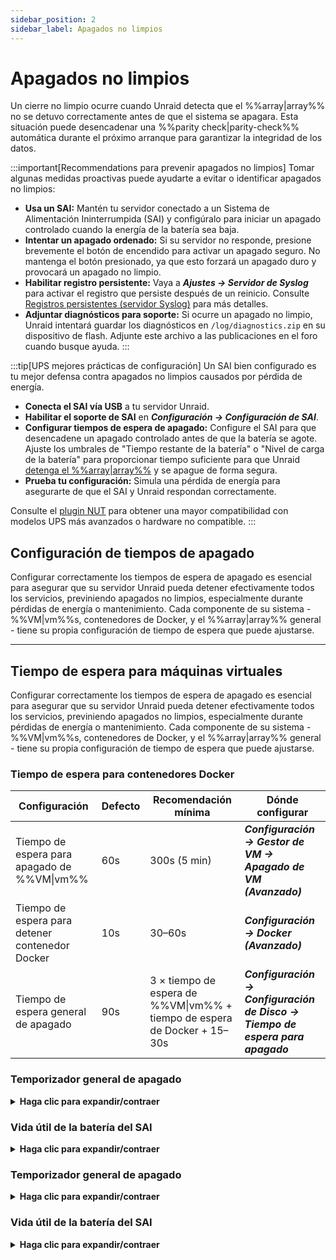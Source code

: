 ```yaml
---
sidebar_position: 2
sidebar_label: Apagados no limpios
---
```



# Apagados no limpios

Un cierre no limpio ocurre cuando Unraid detecta que el %%array|array%% no se detuvo correctamente antes de que el sistema se apagara. Esta situación puede desencadenar una %%parity check|parity-check%% automática durante el próximo arranque para garantizar la integridad de los datos.

:::important[Recommendations para prevenir apagados no limpios]
Tomar algunas medidas proactivas puede ayudarte a evitar o identificar apagados no limpios:

- **Usa un SAI:** Mantén tu servidor conectado a un Sistema de Alimentación Ininterrumpida (SAI) y configúralo para iniciar un apagado controlado cuando la energía de la batería sea baja.
- **Intentar un apagado ordenado:** Si su servidor no responde, presione brevemente el botón de encendido para activar un apagado seguro. No mantenga el botón presionado, ya que esto forzará un apagado duro y provocará un apagado no limpio.
- **Habilitar registro persistente:** Vaya a ***Ajustes → Servidor de Syslog*** para activar el registro que persiste después de un reinicio. Consulte [Registros persistentes (servidor Syslog)](../diagnostics/capture-diagnostics-and-logs.mdx#persistent-logs-syslog-server) para más detalles.
- **Adjuntar diagnósticos para soporte:** Si ocurre un apagado no limpio, Unraid intentará guardar los diagnósticos en `/log/diagnostics.zip` en su dispositivo de flash. Adjunte este archivo a las publicaciones en el foro cuando busque ayuda.
:::

:::tip[UPS mejores prácticas de configuración]
Un SAI bien configurado es tu mejor defensa contra apagados no limpios causados por pérdida de energía.

- **Conecta el SAI vía USB** a tu servidor Unraid.
- **Habilitar el soporte de SAI** en ***Configuración → Configuración de SAI***.
- **Configurar tiempos de espera de apagado:** Configure el SAI para que desencadene un apagado controlado antes de que la batería se agote. Ajuste los umbrales de "Tiempo restante de la batería" o "Nivel de carga de la batería" para proporcionar tiempo suficiente para que Unraid [detenga el %%array|array%%](../../using-unraid-to/manage-storage/array-configuration.mdx#startstop-the-array) y se apague de forma segura.
- **Prueba tu configuración:** Simula una pérdida de energía para asegurarte de que el SAI y Unraid respondan correctamente.

Consulte el [plugin NUT](https://unraid.net/community/apps/c/plugins/p4?srsltid=AfmBOop675PrJQW4iqb4JBN3GyPpwDDiSmnZReq78t27XyxkFdMX8inO#:~:text=NUT%20%2D%20Network%20UPS%20Tools) para obtener una mayor compatibilidad con modelos UPS más avanzados o hardware no compatible.
:::

## Configuración de tiempos de apagado

Configurar correctamente los tiempos de espera de apagado es esencial para asegurar que su servidor Unraid pueda detener efectivamente todos los servicios, previniendo apagados no limpios, especialmente durante pérdidas de energía o mantenimiento. Cada componente de su sistema - %%VM|vm%%s, contenedores de Docker, y el %%array|array%% general - tiene su propia configuración de tiempo de espera que puede ajustarse.

<Tabs>
  <TabItem value="energía" label="Pérdida de energía inesperada" default>
    <UncleanShutdownsPower />
  </TabItem>

  <TabItem value="flash" label="Fallo de unidad flash">
    <UncleanShutdownsFlash />
  </TabItem>

  <TabItem value="terminal" label="Abrir sesiones de terminal">
    <UncleanShutdownsTerminal />
  </TabItem>
</Tabs>

---

## Tiempo de espera para máquinas virtuales

Configurar correctamente los tiempos de espera de apagado es esencial para asegurar que su servidor Unraid pueda detener efectivamente todos los servicios, previniendo apagados no limpios, especialmente durante pérdidas de energía o mantenimiento. Cada componente de su sistema - %%VM|vm%%s, contenedores de Docker, y el %%array|array%% general - tiene su propia configuración de tiempo de espera que puede ajustarse.

### Tiempo de espera para contenedores Docker

| Configuración                                   | Defecto | Recomendación mínima                                                     | Dónde configurar                                                             |
| ----------------------------------------------- | ------- | ------------------------------------------------------------------------ | ---------------------------------------------------------------------------- |
| Tiempo de espera para apagado de %%VM\|vm%%     | 60s     | 300s (5 min)                                                             | ***Configuración → Gestor de VM → Apagado de VM (Avanzado)***                |
| Tiempo de espera para detener contenedor Docker | 10s     | 30–60s                                                                   | ***Configuración → Docker (Avanzado)***                                      |
| Tiempo de espera general de apagado             | 90s     | 3 × tiempo de espera de %%VM\|vm%% + tiempo de espera de Docker + 15–30s | ***Configuración → Configuración de Disco → Tiempo de espera para apagado*** |

### Temporizador general de apagado

<details>
  <summary><strong>Haga clic para expandir/contraer</strong></summary>

  Unraid primero apaga todas las máquinas virtuales configuradas (%%VMs|vm%%) antes de detener los contenedores de Docker o el %%array|array%% en sí. El Tiempo de Espera de Apagado de VM determina cuánto tiempo espera Unraid para que cada %%VM|vm%% se apague de manera ordenada.

  <h4>Dónde configurarlo</h4>

  - ***Configuración → Configuración de Disco → Tiempo de espera para apagado***

  <h4>Considerar</h4>

  - Las %%VMs|vm%% de Windows pueden tardar más en apagarse, especialmente si hay actualizaciones pendientes o la %%VM|vm%% está en modo de suspensión/hibernación.
  - Si el tiempo de espera es muy corto, las %%VMs|vm%% se detendrán a la fuerza, arriesgando pérdida o corrupción de datos.

  <h4>Mejores prácticas</h4>

  Establezca el tiempo de espera en al menos 300 segundos (5 minutos) para las %%VMs|vm%% de Windows. Programe las actualizaciones para ejecutarse al inicio, no al apagarse, para evitar retrasos.
</details>

### Vida útil de la batería del SAI

<details>
  <summary><strong>Haga clic para expandir/contraer</strong></summary>

  Después de las %%VMs|vm%%, Unraid detiene todos los contenedores de Docker en ejecución. El Tiempo de Espera de Detención de Contenedor de Docker controla cuánto tiempo espera Unraid para que cada contenedor salga limpiamente.

  <h4>Dónde configurarlo</h4>

  - ***Configuración → Configuración de SAI*** (ver **Tiempo de ejecución restante** con todos los discos activados)

  <h4>Considerar</h4>

  - El SAI debería activar un apagado lo suficientemente temprano para permitir que toda la secuencia de apagado se complete.
  - Si la batería se agota antes de que el apagado se complete, existe el riesgo de un apagado no limpio y posible pérdida de datos.
  - Si el temporizador expira, los contenedores se detienen forzosamente.

  <h4>Mejores prácticas</h4>
</details>

### Temporizador general de apagado

<details>
  <summary><strong>Haga clic para expandir/contraer</strong></summary>

  El tiempo total de espera de apagado es el tiempo máximo que Unraid permite para todos los procesos de apagado - %%VM|vm%%s, Docker y operaciones de disco - antes de forzar un apagado.

  <h4>Dónde configurarlo</h4>

  - ***Configuración → Configuración de Disco → Tiempo de espera para apagado***

  <h4>Cómo calcular</h4>

  Suma tus tiempos de espera para %%VM|vm%% y Docker, luego añade 15–30 segundos para el desmontaje de disco y otros procesos.

  - Ejemplo: `3 × ***Tiempo de espera para Apagado de VM*** + ***Tiempo de espera para detener Docker*** + 15–30 segundos`

  <h4>Mejores prácticas</h4>
  Establece este temporizador lo suficientemente alto para cubrir tu escenario de apagado más lento, especialmente si tienes muchas unidades o un gran %%array|array%%.
</details>

### Vida útil de la batería del SAI

<details>
  <summary><strong>Haga clic para expandir/contraer</strong></summary>

  Tu SAI debe proporcionar suficiente tiempo de funcionamiento para permitir que todos los temporizadores de apagado expiren antes de que el servidor pierda energía.

  <h4>Dónde configurarlo</h4>

  - ***Configuración → Configuración de SAI*** (ver **Tiempo de ejecución restante** con todos los discos activados)

  <h4>Considerar</h4>

  - El SAI debería activar un apagado lo suficientemente temprano para permitir que toda la secuencia de apagado se complete.
  - Si la batería se agota antes de que el apagado se complete, existe el riesgo de un apagado no limpio y posible pérdida de datos.

  <h4>Mejores prácticas</h4>

  Prueba tu SAI simulando un corte de energía y confirma que Unraid se apague limpiamente con tiempo de sobra.
</details>
